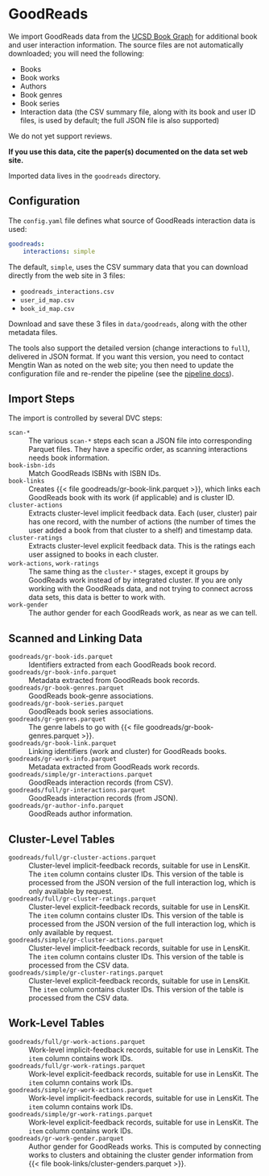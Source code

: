 # GoodReads {#sec-goodreads}

We import GoodReads data from the [UCSD Book Graph](https://sites.google.com/eng.ucsd.edu/ucsdbookgraph/home)
for additional book and user interaction information.  The source files are not automatically downloaded; you
will need the following:

- Books
- Book works
- Authors
- Book genres
- Book series
- Interaction data (the CSV summary file, along with its book and user ID files,
  is used by default; the full JSON file is also supported)

We do not yet support reviews.

**If you use this data, cite the paper(s) documented on the data set web site.**

Imported data lives in the `goodreads` directory.

## Configuration

The `config.yaml` file defines what source of GoodReads interaction data is used:

```yaml
goodreads:
    interactions: simple
```

The default, `simple`, uses the CSV summary data that you can download directly
from the web site in 3 files:

- `goodreads_interactions.csv`
- `user_id_map.csv`
- `book_id_map.csv`

Download and save these 3 files in `data/goodreads`, along with the other metadata files.

The tools also support the detailed version (change interactions to `full`),
delivered in JSON format.  If you want this version, you need to contact Mengtin
Wan as noted on the web site; you then need to update the configuration file
and re-render the pipeline (see the [pipeline docs](../implementation/pipeline.md)).

## Import Steps

The import is controlled by several DVC steps:

`scan-*`
:   The various `scan-*` steps each scan a JSON file into corresponding Parquet files.  They have a specific order, as scanning interactions needs book information.

`book-isbn-ids`
:   Match GoodReads ISBNs with ISBN IDs.

`book-links`
:   Creates {{< file goodreads/gr-book-link.parquet >}}, which links each GoodReads book with its work (if applicable) and is cluster ID.

`cluster-actions`
:   Extracts cluster-level implicit feedback data.  Each (user, cluster) pair has one record, with the number of actions (the number of times the user added a book from that cluster to a shelf) and timestamp data.

`cluster-ratings`
:   Extracts cluster-level explicit feedback data.  This is the ratings each user assigned to books in each cluster.

`work-actions`, `work-ratings`
:   The same thing as the `cluster-*` stages, except it groups by GoodReads work instead of by integrated cluster. If you are only working with the GoodReads data, and not trying to connect across data sets, this data is better to work with.

`work-gender`
:   The author gender for each GoodReads work, as near as we can tell.

## Scanned and Linking Data

`goodreads/gr-book-ids.parquet`{#file:gr-book-ids.parquet}
:   Identifiers extracted from each GoodReads book record.


`goodreads/gr-book-info.parquet`{#file:gr-book-info.parquet}
:   Metadata extracted from GoodReads book records.


`goodreads/gr-book-genres.parquet`{#file:gr-book-genres.parquet}
:   GoodReads book-genre associations.


`goodreads/gr-book-series.parquet`{#file:gr-book-series.parquet}
:   GoodReads book series associations.


`goodreads/gr-genres.parquet`{#file:gr-genres.parquet}
:   The genre labels to go with {{< file goodreads/gr-book-genres.parquet >}}.


`goodreads/gr-book-link.parquet`{#file:gr-book-link.parquet}
:   Linking identifiers (work and cluster) for GoodReads books.


`goodreads/gr-work-info.parquet`{#file:gr-work-info.parquet}
:   Metadata extracted from GoodReads work records.


`goodreads/simple/gr-interactions.parquet`{#file:simple-gr-interactions.parquet}
:   GoodReads interaction records (from CSV).


`goodreads/full/gr-interactions.parquet`{#file:full-gr-interactions.parquet}
:   GoodReads interaction records (from JSON).


`goodreads/gr-author-info.parquet`{#file:gr-author-info.parquet}
:   GoodReads author information.


## Cluster-Level Tables

`goodreads/full/gr-cluster-actions.parquet`{#file:full-gr-cluster-actions.parquet}
:   Cluster-level implicit-feedback records, suitable for use in LensKit. The `item` column contains cluster IDs.  This version of the table is processed from the JSON version of the full interaction log, which is only available by request.


`goodreads/full/gr-cluster-ratings.parquet`{#file:full-gr-cluster-ratings.parquet}
:   Cluster-level explicit-feedback records, suitable for use in LensKit. The `item` column contains cluster IDs.  This version of the table is processed from the JSON version of the full interaction log, which is only available by request.


`goodreads/simple/gr-cluster-actions.parquet`{#file:simple-gr-cluster-actions.parquet}
:   Cluster-level implicit-feedback records, suitable for use in LensKit. The `item` column contains cluster IDs.  This version of the table is processed from the CSV data.


`goodreads/simple/gr-cluster-ratings.parquet`{#file:simple-gr-cluster-ratings.parquet}
:   Cluster-level explicit-feedback records, suitable for use in LensKit. The `item` column contains cluster IDs.  This version of the table is processed from the CSV data.


## Work-Level Tables

`goodreads/full/gr-work-actions.parquet`{#file:full-gr-work-actions.parquet}
:   Work-level implicit-feedback records, suitable for use in LensKit. The `item` column contains work IDs.


`goodreads/full/gr-work-ratings.parquet`{#file:full-gr-work-ratings.parquet}
:   Work-level explicit-feedback records, suitable for use in LensKit. The `item` column contains work IDs.


`goodreads/simple/gr-work-actions.parquet`{#file:simple-gr-work-actions.parquet}
:   Work-level implicit-feedback records, suitable for use in LensKit. The `item` column contains work IDs.


`goodreads/simple/gr-work-ratings.parquet`{#file:simple-gr-work-ratings.parquet}
:   Work-level explicit-feedback records, suitable for use in LensKit. The `item` column contains work IDs.


`goodreads/gr-work-gender.parquet`{#file:gr-work-gender.parquet}
:   Author gender for GoodReads works.  This is computed by connecting works to clusters and obtaining the cluster gender information from {{< file book-links/cluster-genders.parquet >}}.

